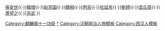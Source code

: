 {{Navbox
|name = 麒麟閣十一功臣
|title= [[麒麟阁十一功臣]]
|list1= [[霍光]]{{·}}[[張安世]]{{·}}[[韓增]]{{·}}[[赵充国]]{{·}}[[魏相 (汉朝)|魏相]]{{·}}[[丙吉]]{{·}}[[杜延年]]{{·}}[[劉德 (陽城侯)|劉德]]{{·}}[[梁丘賀]]{{·}}[[萧望之]]{{·}}[[苏武]]
}}<includeonly>
[[Category:麒麟阁十一功臣]]
</includeonly><noinclude>
[[Category:麒麟閣十一功臣|*]]
[[Category:汉朝政治人物模板]]
[[Category:西汉人模板]]
</noinclude>
